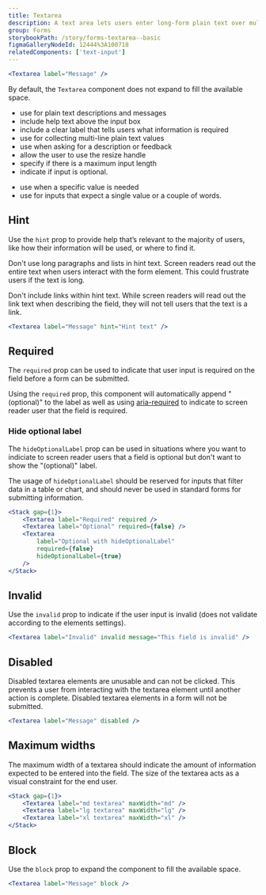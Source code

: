 ```yaml
---
title: Textarea
description: A text area lets users enter long-form plain text over multiple lines and is commonly found in forms.
group: Forms
storybookPath: /story/forms-textarea--basic
figmaGalleryNodeId: 12444%3A100718
relatedComponents: ['text-input']
---
```


```jsx live
<Textarea label="Message" />
```

By default, the `Textarea` component does not expand to fill the available space.

<DoHeading />

- use for plain text descriptions and messages
- include help text above the input box
- include a clear label that tells users what information is required
- use for collecting multi-line plain text values
- use when asking for a description or feedback
- allow the user to use the resize handle
- specify if there is a maximum input length
- indicate if input is optional.

<DontHeading />

- use when a specific value is needed
- use for inputs that expect a single value or a couple of words.

## Hint

Use the `hint` prop to provide help that’s relevant to the majority of users, like how their information will be used, or where to find it.

Don't use long paragraphs and lists in hint text. Screen readers read out the entire text when users interact with the form element. This could frustrate users if the text is long.

Don't include links within hint text. While screen readers will read out the link text when describing the field, they will not tell users that the text is a link.

```jsx live
<Textarea label="Message" hint="Hint text" />
```

## Required

The `required` prop can be used to indicate that user input is required on the field before a form can be submitted.

Using the `required` prop, this component will automatically append "(optional)" to the label as well as using [aria-required](https://developer.mozilla.org/en-US/docs/Web/Accessibility/ARIA/Attributes/aria-required) to indicate to screen reader user that the field is required.

### Hide optional label

The `hideOptionalLabel` prop can be used in situations where you want to indiciate to screen reader users that a field is optional but don't want to show the "(optional)" label.

The usage of `hideOptionalLabel` should be reserved for inputs that filter data in a table or chart, and should never be used in standard forms for submitting information.

```jsx live
<Stack gap={1}>
	<Textarea label="Required" required />
	<Textarea label="Optional" required={false} />
	<Textarea
		label="Optional with hideOptionalLabel"
		required={false}
		hideOptionalLabel={true}
	/>
</Stack>
```

## Invalid

Use the `invalid` prop to indicate if the user input is invalid (does not validate according to the elements settings).

```jsx live
<Textarea label="Invalid" invalid message="This field is invalid" />
```

## Disabled

Disabled textarea elements are unusable and can not be clicked. This prevents a user from interacting with the textarea element until another action is complete. Disabled textarea elements in a form will not be submitted.

```jsx live
<Textarea label="Message" disabled />
```

## Maximum widths

The maximum width of a textarea should indicate the amount of information expected to be entered into the field. The size of the textarea acts as a visual constraint for the end user.

```jsx live
<Stack gap={1}>
	<Textarea label="md textarea" maxWidth="md" />
	<Textarea label="lg textarea" maxWidth="lg" />
	<Textarea label="xl textarea" maxWidth="xl" />
</Stack>
```

## Block

Use the `block` prop to expand the component to fill the available space.

```jsx live
<Textarea label="Message" block />
```
